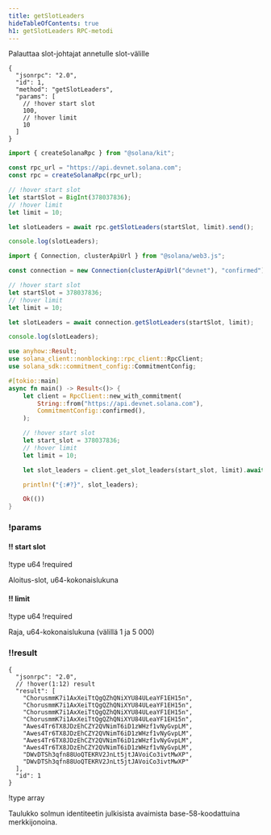 ```yaml
---
title: getSlotLeaders
hideTableOfContents: true
h1: getSlotLeaders RPC-metodi
---
```


Palauttaa slot-johtajat annetulle slot-välille

<APIMethod>

```jsonc !!request curl
{
  "jsonrpc": "2.0",
  "id": 1,
  "method": "getSlotLeaders",
  "params": [
    // !hover start slot
    100,
    // !hover limit
    10
  ]
}
```

```ts !!request title="Kit"
import { createSolanaRpc } from "@solana/kit";

const rpc_url = "https://api.devnet.solana.com";
const rpc = createSolanaRpc(rpc_url);

// !hover start slot
let startSlot = BigInt(378037836);
// !hover limit
let limit = 10;

let slotLeaders = await rpc.getSlotLeaders(startSlot, limit).send();

console.log(slotLeaders);
```

```ts !!request title="web3.js"
import { Connection, clusterApiUrl } from "@solana/web3.js";

const connection = new Connection(clusterApiUrl("devnet"), "confirmed");

// !hover start slot
let startSlot = 378037836;
// !hover limit
let limit = 10;

let slotLeaders = await connection.getSlotLeaders(startSlot, limit);

console.log(slotLeaders);
```

```rs !!request title="Rust"
use anyhow::Result;
use solana_client::nonblocking::rpc_client::RpcClient;
use solana_sdk::commitment_config::CommitmentConfig;

#[tokio::main]
async fn main() -> Result<()> {
    let client = RpcClient::new_with_commitment(
        String::from("https://api.devnet.solana.com"),
        CommitmentConfig::confirmed(),
    );

    // !hover start slot
    let start_slot = 378037836;
    // !hover limit
    let limit = 10;

    let slot_leaders = client.get_slot_leaders(start_slot, limit).await?;

    println!("{:#?}", slot_leaders);

    Ok(())
}
```

### !params

#### !! start slot

!type u64
!required

Aloitus-slot, u64-kokonaislukuna

#### !! limit

!type u64
!required

Raja, u64-kokonaislukuna (välillä 1 ja 5 000)

### !!result

```jsonc !response
{
  "jsonrpc": "2.0",
  // !hover(1:12) result
  "result": [
    "ChorusmmK7i1AxXeiTtQgQZhQNiXYU84ULeaYF1EH15n",
    "ChorusmmK7i1AxXeiTtQgQZhQNiXYU84ULeaYF1EH15n",
    "ChorusmmK7i1AxXeiTtQgQZhQNiXYU84ULeaYF1EH15n",
    "ChorusmmK7i1AxXeiTtQgQZhQNiXYU84ULeaYF1EH15n",
    "Awes4Tr6TX8JDzEhCZY2QVNimT6iD1zWHzf1vNyGvpLM",
    "Awes4Tr6TX8JDzEhCZY2QVNimT6iD1zWHzf1vNyGvpLM",
    "Awes4Tr6TX8JDzEhCZY2QVNimT6iD1zWHzf1vNyGvpLM",
    "Awes4Tr6TX8JDzEhCZY2QVNimT6iD1zWHzf1vNyGvpLM",
    "DWvDTSh3qfn88UoQTEKRV2JnLt5jtJAVoiCo3ivtMwXP",
    "DWvDTSh3qfn88UoQTEKRV2JnLt5jtJAVoiCo3ivtMwXP"
  ],
  "id": 1
}
```

!type array

Taulukko solmun identiteetin julkisista avaimista base-58-koodattuina
merkkijonoina.

</APIMethod>
